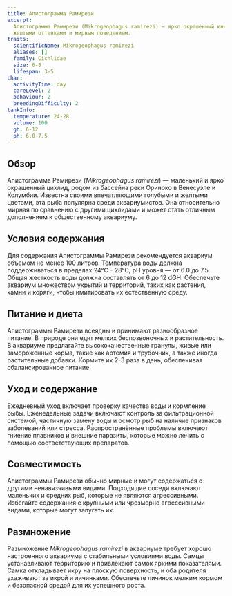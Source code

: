 ```yaml
---
title: Апистограмма Рамирези
excerpt:
  Апистограмма Рамирези (Mikrogeophagus ramirezi) — ярко окрашенный южноамериканский цихлид с насыщенными голубыми и
  желтыми оттенками и мирным поведением.
traits:
  scientificName: Mikrogeophagus ramirezi
  aliases: []
  family: Cichlidae
  size: 6-8
  lifespan: 3-5
char:
  activityTime: day
  careLevel: 2
  behaviour: 2
  breedingDifficulty: 2
tankInfo:
  temperature: 24-28
  volume: 100
  gh: 6-12
  ph: 6.0-7.5
---
```


## Обзор

Апистограмма Рамирези (_Mikrogeophagus ramirezi_) — маленький и ярко окрашенный цихлид, родом из бассейна реки Ориноко в
Венесуэле и Колумбии. Известна своими впечатляющими голубыми и желтыми цветами, эта рыба популярна среди аквариумистов.
Она относительно мирная по сравнению с другими цихлидами и может стать отличным дополнением к общественному аквариуму.

## Условия содержания

Для содержания Апистограммы Рамирези рекомендуется аквариум объемом не менее 100 литров. Температура воды должна
поддерживаться в пределах 24°C - 28°C, pH уровня — от 6.0 до 7.5. Общая жесткость воды должна составлять от 6 до 12 dGH.
Обеспечьте аквариум множеством укрытий и территорий, таких как растения, камни и коряги, чтобы имитировать их
естественную среду.

## Питание и диета

Апистограммы Рамирези всеядны и принимают разнообразное питание. В природе они едят мелких беспозвоночных и
растительность. В аквариуме предлагайте высококачественные гранулы, живые или замороженные корма, такие как артемия и
трубочник, а также иногда растительные добавки. Кормите их 2-3 раза в день, обеспечивая сбалансированное питание.

## Уход и содержание

Ежедневный уход включает проверку качества воды и кормление рыбы. Еженедельные задачи включают контроль за
фильтрационной системой, частичную замену воды и осмотр рыб на наличие признаков заболеваний или стресса.
Распространённые проблемы включают гниение плавников и внешние паразиты, которые можно лечить с помощью соответствующих
препаратов.

## Совместимость

Апистограммы Рамирези обычно мирные и могут содержаться с другими ненавязчивыми видами. Подходящие соседи включают
маленьких и средних рыб, которые не являются агрессивными. Избегайте содержания с крупными или чрезмерно агрессивными
видами, которые могут запугать их.

## Размножение

Размножение _Mikrogeophagus ramirezi_ в аквариуме требует хорошо настроенного аквариума с стабильными условиями воды.
Самцы устанавливают территорию и привлекают самок яркими показателями. Самка откладывает икру на плоскую поверхность, и
оба родителя ухаживают за икрой и личинками. Обеспечьте личинок мелким кормом и безопасной средой для их успешного
роста.
